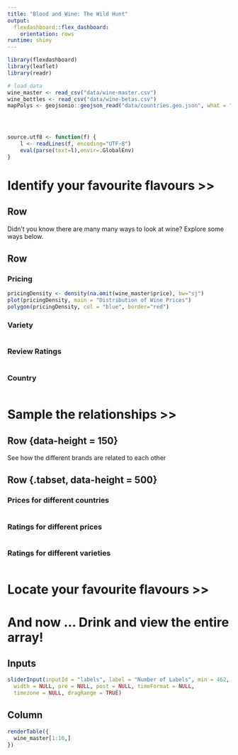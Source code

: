 ```yaml
---
title: "Blood and Wine: The Wild Hunt"
output: 
  flexdashboard::flex_dashboard:
    orientation: rows
runtime: shiny
---
```

  
```r
library(flexdashboard)
library(leaflet)
library(readr)

# load data
wine_master <- read_csv("data/wine-master.csv")
wine_bottles <- read_csv("data/wine-betas.csv")
mapPolys <- geojsonio::geojson_read("data/countries.geo.json", what = "sp")




source.utf8 <- function(f) {
    l <- readLines(f, encoding="UTF-8")
    eval(parse(text=l),envir=.GlobalEnv)
}
```

Identify your favourite flavours >>
===============================================================
Row {data-height=50}
--------------------------
Didn't you know there are many many ways to look at wine? Explore some ways below.

Row {data-height=500 .tabset .tabset-fade}
--------------------------

### Pricing

```r
pricingDensity <- density(na.omit(wine_master$price), bw="sj")
plot(pricingDensity, main = "Distribution of Wine Prices")
polygon(pricingDensity, col = "blue", border="red")

```

### Variety

```r
```

### Review Ratings

```r
```

### Country
```r

```
Sample the relationships >>
===========================

Row {data-height = 150}
------------------------

See how the different brands are related to each other

Row {.tabset, data-height = 500}
--------------------------------
### Prices for different countries

```r

```

### Ratings for different prices

```r
```

### Ratings for different varieties

```r
```

Locate your favourite flavours >>
=================================


And now ... Drink and view the entire array!{data-orientation=columns}
======================================================================
Inputs {.sidebar}
---------------------------------------------------------------------------------
```r

sliderInput(inputId = "labels", label = "Number of Labels", min = 462, max = nrow(wine_master), value= 500, step = 100, round = TRUE, ticks = TRUE, animate = FALSE,
  width = NULL, pre = NULL, post = NULL, timeFormat = NULL,
  timezone = NULL, dragRange = TRUE)

```

Column
--------------------------------------------------------------------------------
```r
renderTable({
  wine_master[1:10,]
})

```